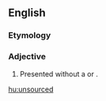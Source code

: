 ==English==

===Etymology===
{{prefix|en|un|sourced}}

===Adjective===
{{en-adj|-}}

# Presented without a {{l|en|source}} or {{l|en|reference}}.
#: {{ux|en|The '''unsourced''' quote was useless as a dictionary citation since no one could tell if it had actually been printed.}}

[[hu:unsourced]]